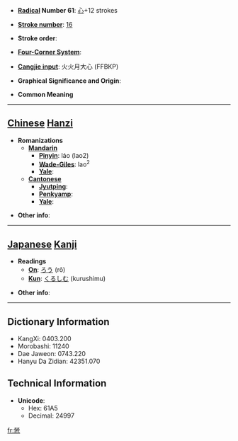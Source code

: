 * '''[[Wiktionary:Chinese radical index| Radical]] Number 61''': [[Wiktionary:Chinese radical index 心|心]]+12 strokes

* '''[[Wiktionary:Chinese total strokes index|Stroke number]]''': [[Wiktionary:Chinese total strokes index 16|16]]

* '''Stroke order''': 

* '''[[Wiktionary:Chinese four corner index|Four-Corner System]]''': 

* '''[[Wiktionary:Chinese Cangjie index|Cangjie input]]''': 火火月大心 (FFBKP)

* '''Graphical Significance and Origin''': 

* '''Common Meaning'''

----

== [[Chinese]] [[Hanzi]] ==

* '''Romanizations'''
** '''[[Mandarin]]'''
*** '''[[Pinyin]]''': láo (lao2)
*** '''[[Wade-Giles]]''': lao<sup>2</sup>
*** '''[[Yale]]''': 
** '''[[Cantonese]]'''
*** '''[[Jyutping]]''':
*** '''[[Penkyamp]]''': 
*** '''[[Yale]]''': 

* '''Other info''': 

----

== [[Japanese]] [[Kanji]] ==

* '''Readings'''
** '''[[On]]''': [[ろう]] (rō)
** '''[[Kun]]''': [[くるしむ]] (kurushimu)

* '''Other info''':  

----

== Dictionary Information ==

* KangXi: 0403.200
* Morobashi: 11240
* Dae Jaweon: 0743.220
* Hanyu Da Zidian: 42351.070

== Technical Information ==

* '''Unicode''':
** Hex: 61A5
** Decimal: 24997

[[fr:憥]]